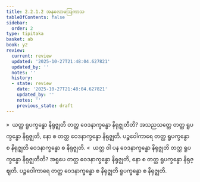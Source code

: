 ```yaml
---
title: 2.2.1.2 အနုလောမဩကာသ
tableOfContents: false
sidebar:
  order: 2
type: tipitaka
basket: ab
book: y2
review:
  current: review
  updated: '2025-10-27T21:48:04.627821'
  updated_by: ''
  notes: ''
  history:
  - state: review
    date: '2025-10-27T21:48:04.627821'
    updated_by: ''
    notes: ''
    previous_state: draft
---
```



<ReviewStatus review={frontmatter.review} showDetails={true} />

<HypothesisAnnotation frontmatter={frontmatter} />

<DynamicBreadcrumb />

<Division number="105" book="y2" e="ch" v="33" p="45">

<Paragraph number="667" book="y2">
»  ယတ္ထ ရူပက္ခန္ဓော နိရုဇ္ဈတိ တတ္ထ ဝေဒနာက္ခန္ဓော နိရုဇ္ဈတီတိ?
</Paragraph>

<Paragraph number="668" book="y2">
အသညသတ္တေ တတ္ထ ရူပက္ခန္ဓော နိရုဇ္ဈတိ, နော စ တတ္ထ ဝေဒနာက္ခန္ဓော နိရုဇ္ဈတိ. ပဉ္စဝေါကာရေ တတ္ထ ရူပက္ခန္ဓော စ နိရုဇ္ဈတိ ဝေဒနာက္ခန္ဓော စ နိရုဇ္ဈတိ.
</Paragraph>

<Paragraph number="669" book="y2">
«  ယတ္ထ ဝါ ပန ဝေဒနာက္ခန္ဓော နိရုဇ္ဈတိ တတ္ထ ရူပက္ခန္ဓော နိရုဇ္ဈတီတိ?
</Paragraph>

<Paragraph number="670" book="y2">
အရူပေ တတ္ထ ဝေဒနာက္ခန္ဓော နိရုဇ္ဈတိ, နော စ တတ္ထ ရူပက္ခန္ဓော နိရုဇ္ဈတိ. ပဉ္စဝေါကာရေ တတ္ထ ဝေဒနာက္ခန္ဓော စ နိရုဇ္ဈတိ ရူပက္ခန္ဓော စ နိရုဇ္ဈတိ.
</Paragraph>
</Division>